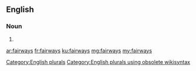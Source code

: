 ==English==

===Noun===
{{head|en}}

# {{plural of|fairway}}

[[Category:English plurals]][[Category:English plurals using obsolete wikisyntax]]

[[ar:fairways]]
[[fr:fairways]]
[[ku:fairways]]
[[mg:fairways]]
[[my:fairways]]